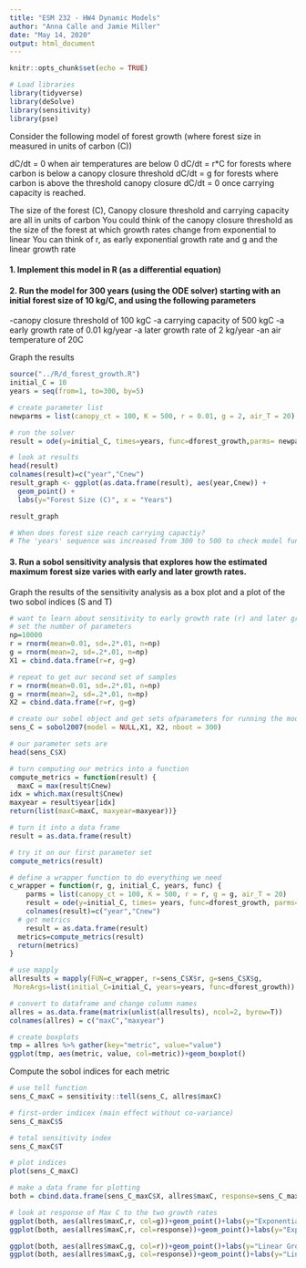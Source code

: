 ```yaml
---
title: "ESM 232 - HW4 Dynamic Models"
author: "Anna Calle and Jamie Miller"
date: "May 14, 2020"
output: html_document
---
```


```r
knitr::opts_chunk$set(echo = TRUE)

# Load libraries 
library(tidyverse)
library(deSolve)
library(sensitivity)
library(pse)
```

Consider the following model of forest growth (where forest size in measured in units of carbon (C))

dC/dt = 0 when air temperatures are below 0
dC/dt  = r*C for forests where carbon is below a canopy closure threshold 
dC/dt = g for forests where carbon is above the threshold canopy closure
dC/dt = 0 once carrying capacity is reached.


The size of the forest (C), Canopy closure threshold and carrying capacity are all in units of carbon 
You could think of the canopy closure threshold as the size of the forest at which growth rates change from exponential to linear
You can think of r, as early exponential growth rate and g and the linear growth rate 

#### 1. Implement this model in R (as a differential equation)

#### 2. Run the model for 300 years (using the ODE solver)  starting with an initial forest size of 10 kg/C, and using the following parameters
-canopy closure threshold of 100 kgC 
-a carrying capacity of 500 kgC
-a early growth rate of 0.01 kg/year
-a later growth rate of 2 kg/year
-an air temperature of 20C

Graph the results

```r
source("../R/d_forest_growth.R")
initial_C = 10
years = seq(from=1, to=300, by=5)

# create parameter list
newparms = list(canopy_ct = 100, K = 500, r = 0.01, g = 2, air_T = 20)

# run the solver
result = ode(y=initial_C, times=years, func=dforest_growth,parms= newparms)

# look at results
head(result)
colnames(result)=c("year","Cnew")
result_graph <- ggplot(as.data.frame(result), aes(year,Cnew)) +
  geom_point() +
  labs(y="Forest Size (C)", x = "Years")

result_graph

# When does forest size reach carrying capactiy?
# The 'years' sequence was increased from 300 to 500 to check model function. At year 430 the modelled forest size will hit carrying capacity.

```


#### 3. Run a sobol sensitivity analysis that explores how the estimated maximum forest size varies with early and later growth rates. 

Graph the results of the sensitivity analysis as a box plot and a plot of the two sobol indices (S and T)

```r
# want to learn about sensitivity to early growth rate (r) and later growth rate (g)
# set the number of parameters
np=10000
r = rnorm(mean=0.01, sd=.2*.01, n=np)
g = rnorm(mean=2, sd=.2*.01, n=np)
X1 = cbind.data.frame(r=r, g=g)

# repeat to get our second set of samples
r = rnorm(mean=0.01, sd=.2*.01, n=np)
g = rnorm(mean=2, sd=.2*.01, n=np)
X2 = cbind.data.frame(r=r, g=g)

# create our sobel object and get sets ofparameters for running the model
sens_C = sobol2007(model = NULL,X1, X2, nboot = 300)

# our parameter sets are
head(sens_C$X)

# turn computing our metrics into a function
compute_metrics = function(result) {
  maxC = max(result$Cnew)
idx = which.max(result$Cnew)
maxyear = result$year[idx]
return(list(maxC=maxC, maxyear=maxyear))}

# turn it into a data frame
result = as.data.frame(result)

# try it on our first parameter set
compute_metrics(result)

# define a wrapper function to do everything we need
c_wrapper = function(r, g, initial_C, years, func) {
    parms = list(canopy_ct = 100, K = 500, r = r, g = g, air_T = 20)
    result = ode(y=initial_C, times= years, func=dforest_growth, parms=parms) 
    colnames(result)=c("year","Cnew")
  # get metrics
    result = as.data.frame(result)
  metrics=compute_metrics(result)
  return(metrics)
}

# use mapply
allresults = mapply(FUN=c_wrapper, r=sens_C$X$r, g=sens_C$X$g,
 MoreArgs=list(initial_C=initial_C, years=years, func=dforest_growth))

# convert to dataframe and change column names
allres = as.data.frame(matrix(unlist(allresults), ncol=2, byrow=T))
colnames(allres) = c("maxC","maxyear")

# create boxplots
tmp = allres %>% gather(key="metric", value="value")
ggplot(tmp, aes(metric, value, col=metric))+geom_boxplot()

```

Compute the sobol indices for each metric

```r
# use tell function
sens_C_maxC = sensitivity::tell(sens_C, allres$maxC)

# first-order indicex (main effect without co-variance)
sens_C_maxC$S

# total sensitivity index
sens_C_maxC$T

# plot indices
plot(sens_C_maxC)

# make a data frame for plotting
both = cbind.data.frame(sens_C_maxC$X, allres$maxC, response=sens_C_maxC$y)

# look at response of Max C to the two growth rates
ggplot(both, aes(allres$maxC,r, col=g))+geom_point()+labs(y="Exponential Growth Rate (r)", x="MaxC")
ggplot(both, aes(allres$maxC,r, col=response))+geom_point()+labs(y="Exponential Growth Rate (r)", x="MaxC")

ggplot(both, aes(allres$maxC,g, col=r))+geom_point()+labs(y="Linear Growth Rate (g)", x="MaxC")
ggplot(both, aes(allres$maxC,g, col=response))+geom_point()+labs(y="Linear Growth Rate (g)", x="MaxC")

```



